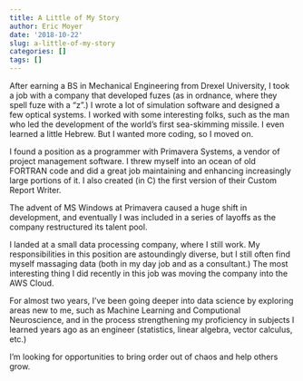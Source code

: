 ```yaml
---
title: A Little of My Story
author: Eric Moyer
date: '2018-10-22'
slug: a-little-of-my-story
categories: []
tags: []
---
```


After earning a BS in Mechanical Engineering from Drexel University, I took a
job with a company that developed fuzes (as in ordnance, where they spell fuze
with a "z".)  I wrote a lot of simulation software and designed a few optical
systems.  I worked with some interesting folks, such as the man who led the
development of the world's first sea-skimming missile.  I even learned a little
Hebrew.  But I wanted more coding, so I moved on.

I found a position as a programmer with Primavera Systems, a vendor of project
management software.  I threw myself into an ocean of old FORTRAN code and did a
great job maintaining and enhancing increasingly large portions of it. I also
created (in C) the first version of their Custom Report Writer.

The advent of MS Windows at Primavera caused a huge shift in development, and
eventually I was included in a series of layoffs as the company restructured its
talent pool.

I landed at a small data processing company, where I still work.  My
responsibilities in this position are astoundingly diverse, but I still often
find myself massaging data (both in my day job and as a consultant.)  The most
interesting thing I did recently in this job was moving the company into the AWS
Cloud.

For almost two years, I've been going deeper into data science by exploring
areas new to me, such as Machine Learning and Computional Neuroscience, and in
the process strengthening my proficiency in subjects I learned years ago as an
engineer (statistics, linear algebra, vector calculus, etc.)

I'm looking for opportunities to bring order out of chaos and help others grow.

